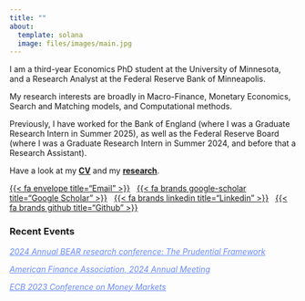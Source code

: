 ```yaml
---
title: ""
about: 
  template: solana
  image: files/images/main.jpg
---
```


I am a third-year Economics PhD student at the University of Minnesota, and a Research Analyst at the Federal Reserve Bank of Minneapolis. 

My research interests are broadly in Macro-Finance, Monetary Economics, Search and Matching models, and Computational methods.

Previously, I have worked for the Bank of England (where I was a Graduate Research Intern in Summer 2025), as well as the Federal Reserve Board (where I was a Graduate Research Intern in Summer 2024, and before that a Research Assistant).

Have a look at my [**CV**](files/cv/ethan-cohen-cv.pdf) and my [**research**](research.qmd).

[{{< fa envelope title="Email" >}}](mailto:cohen770@umn.edu) &nbsp;
[{{< fa brands google-scholar title="Google Scholar" >}}](https://scholar.google.com/citations?hl=en&user=CSXtMcQAAAAJ&view_op=list_works&gmla=AFix5MZeG8Ss-qWI_U87S1taxnW8epjh7DKJbPt9z06Ci812SIkzXNUvbVRgBC0GQD4nzwvcYAoqn_jd9xrEcZ4S){target="_blank"} &nbsp; 
[{{< fa brands linkedin title="Linkedin" >}}](https://www.linkedin.com/in/e-t-cohen){target="_blank"}  &nbsp;
[{{< fa brands github title="Github" >}}](https://github.com/ettcohen){target="_blank"}

### Recent Events

<a href="https://www.bankofengland.co.uk/-/media/boe/files/events/2024/february/bear-conference-2024-programme.pdf#page=3" target="_blank" style="color:#6688ff; text-decoration: underline;text-decoration-style: solid;"><i> 2024 Annual BEAR research conference: The Prudential Framework</i></a>

<a href="https://www.aeaweb.org/conference/2024/program/1669?q=eNo1jTEKwzAQBL9cIrZWkRRp9IBAikAKf-CQrziwTkJcJxKE0d8j46SbXdjZHcZmknXphRH2f0TAFcODzHKcAR6Na5p0FyWNQpt76FHxKtTmXCK4Z1ZuVLt75U1id0sltSSnz2Ol_hNJ4pPewp_jtJYyi9sFY3wBHl8wHA,," target="_blank" style="color:#6688ff; text-decoration: underline;text-decoration-style: solid;"><i>American Finance Association, 2024 Annual Meeting</i></a>

<a href="https://www.ecb.europa.eu/pub/conferences/html/20231109_money_markets_conference.en.html" target="_blank" style="color:#6688ff; text-decoration: underline;text-decoration-style: solid;"><i>ECB 2023 Conference on Money Markets</i></a>


